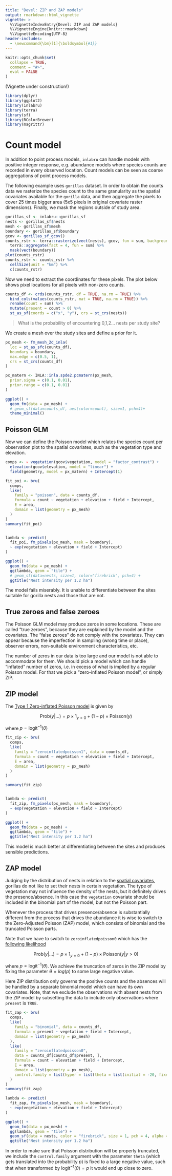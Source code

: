 ```yaml
---
title: "Devel: ZIP and ZAP models"
output: rmarkdown::html_vignette
vignette: >
  %\VignetteIndexEntry{Devel: ZIP and ZAP models}
  %\VignetteEngine{knitr::rmarkdown}
  %\VignetteEncoding{UTF-8}
header-includes:
  - \newcommand{\bm}[1]{\boldsymbol{#1}}
---
```


```r
knitr::opts_chunk$set(
  collapse = TRUE,
  comment = "#>",
  eval = FALSE
)
```

(Vignette under construction!)

```r
library(dplyr)
library(ggplot2)
library(inlabru)
library(terra)
library(sf)
library(RColorBrewer)
library(magrittr)
```

# Count model

In addition to point process models, `inlabru` can handle models with positive integer response, e.g. abundance models where species counts are recorded in every observed location. Count models can be seen as coarse aggregations of point process models.

The following example uses `gorillas` dataset. In order to obtain the counts data we rasterize the species count to the same granularity as the spatial covariates available for the `gorilla` data, and then aggregate the pixels to cover 25 times bigger area (5x5 pixels in original covariate raster dimensions). Finally, we mask the regions outside of study area.

```r
gorillas_sf <- inlabru::gorillas_sf
nests <- gorillas_sf$nests
mesh <- gorillas_sf$mesh
boundary <- gorillas_sf$boundary
gcov <- gorillas_sf_gcov()
counts_rstr <- terra::rasterize(vect(nests), gcov, fun = sum, background = 0) %>%
  terra::aggregate(fact = 4, fun = sum) %>%
  mask(vect(boundary))
plot(counts_rstr)
counts_rstr <- counts_rstr %>%
  cellSize(unit = "km") %>%
  c(counts_rstr)
```

Now we need to extract the coordinates for these pixels. The plot below shows pixel locations for all pixels with non-zero counts.

```r
counts_df <- crds(counts_rstr, df = TRUE, na.rm = TRUE) %>%
  bind_cols(values(counts_rstr, mat = TRUE, na.rm = TRUE)) %>%
  rename(count = sum) %>%
  mutate(present = count > 0) %>%
  st_as_sf(coords = c("x", "y"), crs = st_crs(nests))
```


> What is the probability of encountering 0,1,2... nests per study site?

We create a mesh over the study sites and define a prior for it.

```r
px_mesh <- fm_mesh_2d_inla(
  loc = st_as_sfc(counts_df),
  boundary = boundary,
  max.edge = c(0.5, 1),
  crs = st_crs(counts_df)
)

px_matern <- INLA::inla.spde2.pcmatern(px_mesh,
  prior.sigma = c(0.1, 0.01),
  prior.range = c(0.1, 0.01)
)

ggplot() +
  geom_fm(data = px_mesh) +
  # geom_sf(data=counts_df, aes(color=count), size=1, pch=4)+
  theme_minimal()
```

## Poisson GLM

Now we can define the Poisson model which relates the species count per observation plot to the spatial covariates, such as the vegetation type and elevation. 

```r
comps <- ~ vegetation(gcov$vegetation, model = "factor_contrast") +
  elevation(gcov$elevation, model = "linear") +
  field(geometry, model = px_matern) + Intercept(1)

fit_poi <- bru(
  comps,
  like(
    family = "poisson", data = counts_df,
    formula = count ~ vegetation + elevation + field + Intercept,
    E = area,
    domain = list(geometry = px_mesh)
  )
)
summary(fit_poi)


lambda <- predict(
  fit_poi, fm_pixels(px_mesh, mask = boundary),
  ~ exp(vegetation + elevation + field + Intercept)
)

ggplot() +
  geom_fm(data = px_mesh) +
  gg(lambda, geom = "tile") +
  # geom_sf(data=nests, size=1, color="firebrick", pch=4) +
  ggtitle("Nest intensity per 1.2 ha")
```

The model fails miserably. It is unable to differentiate between the sites suitable for gorilla nests and those that are not. 

## True zeroes and false zeroes

The Poisson GLM model may produce zeros in some locations. These are called "true zeroes", because they are explained by the model and the covariates. The "false zeroes" do not comply with the covariates. They can appear because the imperfection in sampling (wrong time or place), observer errors, non-suitable environment characteristics, etc. 

The number of zeros in our data is too large and our model is not able to accommodate for them. We should pick a model which can handle "inflated" number of zeros, i.e. in excess of what is implied by a regular Poisson model. For that we pick a "zero-inflated Poisson model", or simply ZIP.

## ZIP model

The [Type 1 Zero-inflated Poisson model](https://inla.r-inla-download.org/r-inla.org/doc/likelihood/zeroinflated.pdf) is given by

$$
\text{Prob}(y\vert\dots)=p\times 1_{y=0}+(1-p)\times \text{Poisson}(y)
$$

where $p=\text{logit}^{-1}(\theta)$

```r
fit_zip <- bru(
  comps,
  like(
    family = "zeroinflatedpoisson1", data = counts_df,
    formula = count ~ vegetation + elevation + field + Intercept,
    E = area,
    domain = list(geometry = px_mesh)
  )
)

summary(fit_zip)


lambda <- predict(
  fit_zip, fm_pixels(px_mesh, mask = boundary),
  ~ exp(vegetation + elevation + field + Intercept)
)

ggplot() +
  geom_fm(data = px_mesh) +
  gg(lambda, geom = "tile") +
  ggtitle("Nest intensity per 1.2 ha")
```

This model is much better at differentiating between the sites and produces sensible predictions.

## ZAP model

Judging by the distribution of nests in relation to the [spatial covariates](2d_lgcp_covars.Rmd), gorillas do not like to set their nests in certain vegetation. The type of vegetation may not influence the density of the nests, but it definitely drives the presence/absence. In this case the `vegetation` covariate should be included in the binomial part of the model, but not the Poisson part. 

Whenever the process that drives presence/absence is substantially different from the process that drives the abundance it is wise to switch to the Zero-Adjusted Poisson (ZAP) model, which consists of binomial and the truncated Poisson parts.

Note that we have to switch to `zeroinflatedpoisson0` which has the [following likelihood](https://inla.r-inla-download.org/r-inla.org/doc/likelihood/zeroinflated.pdf)

$$
\text{Prob}(y\vert\dots)=p\times 1_{y=0}+(1-p)\times \text{Poisson}(y\vert y>0)
$$

where $p=\text{logit}^{-1}(\theta)$.  We achieve the truncation of zeros in the ZIP model by fixing the parameter $\theta=log(p)$ to some large negative value.

Here ZIP distribution only governs the positive counts and the absences will be handled by a separate binomial model which can have its own covariates. Note, that we exclude the observations with absent nests from the ZIP model by subsetting the data to include only observations where `present` is `TRUE`.

```r
fit_zap <- bru(
  comps,
  like(
    family = "binomial", data = counts_df,
    formula = present ~ vegetation + field + Intercept,
    domain = list(geometry = px_mesh)
  ),
  like(
    family = "zeroinflatedpoisson0",
    data = counts_df[counts_df$present, ],
    formula = count ~ elevation + field + Intercept,
    E = area,
    domain = list(geometry = px_mesh),
    control.family = list(hyper = list(theta = list(initial = -20, fixed = TRUE)))
  )
)
summary(fit_zap)

lambda <- predict(
  fit_zap, fm_pixels(px_mesh, mask = boundary),
  ~ exp(vegetation + elevation + field + Intercept)
)

ggplot() +
  geom_fm(data = px_mesh) +
  gg(lambda, geom = "tile") +
  geom_sf(data = nests, color = "firebrick", size = 1, pch = 4, alpha = 0.1) +
  ggtitle("Nest intensity per 1.2 ha")
```

In order to make sure that Poisson distribution will be properly truncated, we include the `control.family` argument with the parameter `theta` (which gets translated into the probability $p$) is fixed to a large negative value, such that when transformed by $\text{logit}^{-1}(\theta)=p$ it would end up close to zero.

